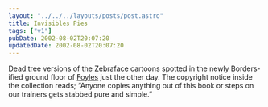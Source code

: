 ```yaml
---
layout: "../../../layouts/posts/post.astro"
title: Invisibles Pies
tags: ["v1"]
pubDate: 2002-08-02T20:07:20
updatedDate: 2002-08-02T20:07:20
---
```


[Dead tree][1] versions of the [Zebraface][2] cartoons spotted in the newly Borders-ified ground floor of [Foyles][3] just the other day. The copyright notice inside the collection reads; &#8220;Anyone copies anything out of this book or steps on our trainers gets stabbed pure and simple.&#8221;

[1]: http://www.amazon.co.uk/exec/obidos/ASIN/0954100204/ "Amazon.co.uk: Zebra Face by Ed Bradbury and William Goddard"
[2]: http://www.invisiblespies.com/zebraface/zeball.html "Invisible Spies: Zebraface Cartoons"
[3]: http://www.foyles.co.uk/ "W & G Foyle Ltd, Charing Cross Road, London"

